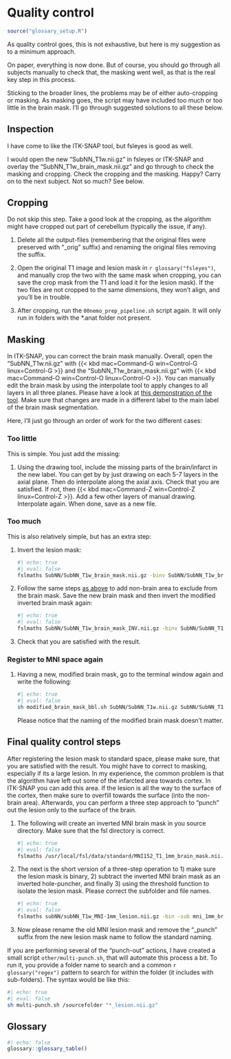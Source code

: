 # Quality control {#sec-qc}

```r
source("glossary_setup.R")
```

As quality control goes, this is not exhaustive, but here is my suggestion as to a minimum approach.

On paper, everything is now done. But of course, you should go through all subjects manually to check that, the masking went well, as that is the real key step in this process.

Sticking to the broader lines, the problems may be of either auto-cropping or masking. As masking goes, the script may have included too much or too little in the brain mask. I'll go through suggested solutions to all these below.

## Inspection

I have come to like the ITK-SNAP tool, but fsleyes is good as well.

I would open the new "SubNN_T1w.nii.gz" in fsleyes or ITK-SNAP and overlay the "SubNN_T1w_brain_mask.nii.gz" and go through to check the masking and cropping. Check the cropping and the masking. Happy? Carry on to the next subject. Not so much? See below.

## Cropping

Do not skip this step. Take a good look at the cropping, as the algorithm might have cropped out part of cerebellum (typically the issue, if any). 

1.  Delete all the output-files (remembering that the original files were preserved with "\_orig" suffix) and renaming the original files removing the suffix. 

1.  Open the original T1 image and lesion mask in `r glossary("fsleyes")`, and manually crop the two with the same mask when cropping, you can save the crop mask from the T1 and load it for the lesion mask). If the two files are not cropped to the same dimensions, they won't align, and you'll be in trouble. 

1.  After cropping, run the `00nemo_prep_pipeline.sh` script again. It will only run in folders with the *.anat folder not present.

## Masking

In ITK-SNAP, you can correct the brain mask manually. Overall, open the "SubNN_T1w.nii.gz" with {{< kbd mac=Command-G win=Control-G linux=Control-G >}} and the "SubNN_T1w_brain_mask.nii.gz" with {{< kbd mac=Command-O win=Control-O linux=Control-O >}}. You can manually edit the brain mask by using the interpolate tool to apply changes to all layers in all three planes. Please have a look at [this demonstration of the tool](https://youtu.be/watch?v=ZVmINdWk5R4). Make sure that changes are made in a different label to the main label of the brain mask segmentation.

Here, I'll just go through an order of work for the two different cases: 

### Too little {#too-little}

This is simple. You just add the missing:

1.  Using the drawing tool, include the missing parts of the brain/infarct in the new label. You can get by by just drawing on each 5-7 layers in the axial plane. Then do interpolate along the axial axis. Check that you are satisfied. If not, then {{< kbd mac=Command-Z win=Control-Z linux=Control-Z >}}. Add a few other layers of manual drawing. Interpolate again. When done, save as a new file.

### Too much {#too-much}

This is also relatively simple, but has an extra step:

1.  Invert the lesion mask:

    ```bash
    #| echo: true
    #| eval: false     
    fslmaths SubNN/SubNN_T1w_brain_mask.nii.gz -binv SubNN/SubNN_T1w_brain_mask_INV.nii.gz
    ```

1.  Follow the same steps [as above](#too-little) to add non-brain area to exclude from the brain mask. Save the new brain mask and then invert the modified inverted brain mask again:

    ```bash
    #| echo: true
    #| eval: false     
    fslmaths SubNN/SubNN_T1w_brain_mask_INV.nii.gz -binv SubNN/SubNN_T1w_brain_mask_MODIFIED.nii.gz
    ```

1.  Check that you are satisfied with the result.

### Register to MNI space again

1.  Having a new, modified brain mask, go to the terminal window again and write the following:

    ```bash
    #| echo: true
    #| eval: false     
    sh modified_brain_mask_bbl.sh SubNN/SubNN_T1w.nii.gz SubNN/SubNN_T1w_brain_mask_MODIFIED.nii.gz
    ```
    
    Please notice that the naming of the modified brain mask doesn't matter.

## Final quality control steps {#final-qc}

After registering the lesion mask to standard space, please make sure, that you are satisfied with the result. You might have to correct to masking, especially if its a large lesion. In my experience, the common problem is that the algorithm have left out some of the infarcted area towards cortex. In ITK-SNAP you can add this area. If the lesion is all the way to the surface of the cortex, then make sure to overfill towards the surface (into the non-brain area). Afterwards, you can perform a three step approach to "punch" out the lesion only to the surface of the brain.

1.  The following will create an inverted MNI brain mask in you source directory. Make sure that the fsl directory is correct.

    ```bash
    #| echo: true
    #| eval: false
    fslmaths /usr/local/fsl/data/standard/MNI152_T1_1mm_brain_mask.nii.gz -binv mni_1mm_brain_mask_inv.nii.gz
    ```

1.  The next is the short version of a three-step operation to 1) make sure the lesion mask is binary, 2) subtract the inverted MNI brain mask as an inverted hole-puncher, and finally 3) using the threshold function to isolate the lesion mask. Please correct the subfolder and file names.

    ```bash
    #| echo: true
    #| eval: false
    fslmaths subNN/subNN_T1w_MNI-1mm_lesion.nii.gz -bin -sub mni_1mm_brain_mask_inv.nii.gz -thr 0  subNN/subNN_T1w_MNI-1mm_lesion_punch.nii.gz
    ```

1.  Now please rename the old MNI lesion mask and remove the "_punch" suffix from the new lesion mask name to follow the standard naming.


If you are performing several of the "punch-out" actions, I have created a small script `other/multi-punch.sh`, that will automate this process a bit. To run it, you provide a folder name to search and a common `r glossary("regex")` pattern to search for within the folder (it includes with sub-folders). The syntax would be like this:

```bash
#| echo: true
#| eval: false
sh multi-punch.sh /sourcefolder "*_lesion.nii.gz"
```

## Glossary

```r
#| echo: false
glossary::glossary_table()
```
